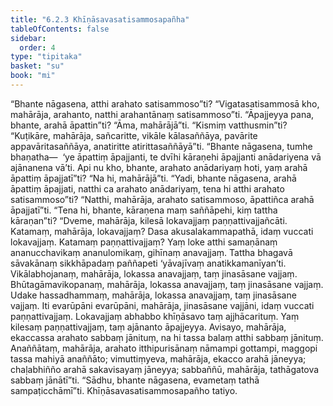 ```yaml
---
title: "6.2.3 Khīṇāsavasatisammosapañha"
tableOfContents: false
sidebar:
  order: 4
type: "tipitaka"
basket: "su"
book: "mi"
---
```



<DynamicBreadcrumb />

<Division number="182" book="mi">

<Paragraph number="1174" book="mi">
“Bhante nāgasena, atthi arahato satisammoso”ti? “Vigatasatisammosā kho, mahārāja, arahanto, natthi arahantānaṃ satisammoso”ti. “Āpajjeyya pana, bhante, arahā āpattin”ti? “Āma, mahārājā”ti. “Kismiṃ vatthusmin”ti? “Kuṭikāre, mahārāja, sañcaritte, vikāle kālasaññāya, pavārite appavāritasaññāya, anatiritte atirittasaññāyā”ti.
</Paragraph>

<Paragraph number="1175" book="mi">
“Bhante nāgasena, tumhe bhaṇatha—  ‘ye āpattiṃ āpajjanti, te dvīhi kāraṇehi āpajjanti anādariyena vā ajānanena vā’ti. Api nu kho, bhante, arahato anādariyaṃ hoti, yaṃ arahā āpattiṃ āpajjatī”ti? “Na hi, mahārājā”ti.
</Paragraph>

<Paragraph number="1176" book="mi">
“Yadi, bhante nāgasena, arahā āpattiṃ āpajjati, natthi ca arahato anādariyaṃ, tena hi atthi arahato satisammoso”ti? “Natthi, mahārāja, arahato satisammoso, āpattiñca arahā āpajjatī”ti.
</Paragraph>

<Paragraph number="1177" book="mi">
“Tena hi, bhante, kāraṇena maṃ saññāpehi, kiṃ tattha kāraṇan”ti? “Dveme, mahārāja, kilesā lokavajjaṃ paṇṇattivajjañcāti. Katamaṃ, mahārāja, lokavajjaṃ? Dasa akusalakammapathā, idaṃ vuccati lokavajjaṃ. Katamaṃ paṇṇattivajjaṃ? Yaṃ loke atthi samaṇānaṃ ananucchavikaṃ ananulomikaṃ, gihīnaṃ anavajjaṃ. Tattha bhagavā sāvakānaṃ sikkhāpadaṃ paññapeti ‘yāvajīvaṃ anatikkamanīyan’ti. Vikālabhojanaṃ, mahārāja, lokassa anavajjaṃ, taṃ jinasāsane vajjaṃ. Bhūtagāmavikopanaṃ, mahārāja, lokassa anavajjaṃ, taṃ jinasāsane vajjaṃ. Udake hassadhammaṃ, mahārāja, lokassa anavajjaṃ, taṃ jinasāsane vajjaṃ. Iti evarūpāni evarūpāni, mahārāja, jinasāsane vajjāni, idaṃ vuccati paṇṇattivajjaṃ. Lokavajjaṃ abhabbo khīṇāsavo taṃ ajjhācarituṃ.
</Paragraph>

<Paragraph number="1178" book="mi">
Yaṃ kilesaṃ paṇṇattivajjaṃ, taṃ ajānanto āpajjeyya. Avisayo, mahārāja, ekaccassa arahato sabbaṃ jānituṃ, na hi tassa balaṃ atthi sabbaṃ jānituṃ. Anaññātaṃ, mahārāja, arahato itthipurisānaṃ nāmampi gottampi, maggopi tassa mahiyā anaññāto; vimuttiṃyeva, mahārāja, ekacco arahā jāneyya; chaḷabhiñño arahā sakavisayaṃ jāneyya; sabbaññū, mahārāja, tathāgatova sabbaṃ jānātī”ti. “Sādhu, bhante nāgasena, evametaṃ tathā sampaṭicchāmī”ti.

</Paragraph>
</Division>

<Paragraph number="1179" type="center" book="mi">
Khīṇāsavasatisammosapañho tatiyo.
</Paragraph>
